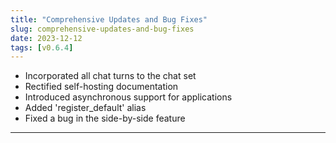 ```yaml
---
title: "Comprehensive Updates and Bug Fixes"
slug: comprehensive-updates-and-bug-fixes
date: 2023-12-12
tags: [v0.6.4]
---
```







- Incorporated all chat turns to the chat set
- Rectified self-hosting documentation
- Introduced asynchronous support for applications
- Added 'register_default' alias
- Fixed a bug in the side-by-side feature

---
